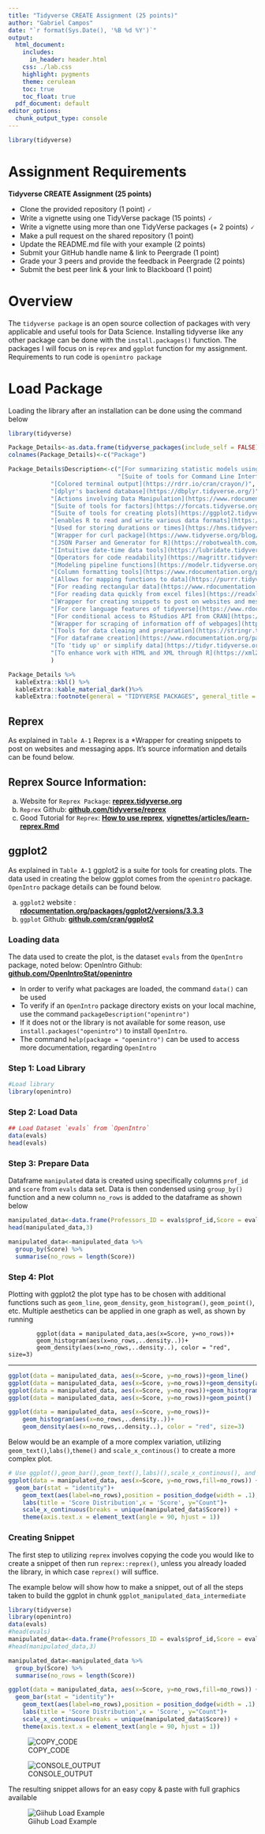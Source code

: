 ```yaml
---
title: "Tidyverse CREATE Assignment (25 points)"
author: "Gabriel Campos"
date: "`r format(Sys.Date(), '%B %d %Y')`"
output: 
  html_document:
    includes:
      in_header: header.html
    css: ./lab.css
    highlight: pygments
    theme: cerulean
    toc: true
    toc_float: true
  pdf_document: default
editor_options: 
  chunk_output_type: console
---
```


```r
library(tidyverse)
```




Assignment Requirements
=======================
**Tidyverse CREATE Assignment (25 points) **
 
+ Clone the provided repository (1 point) 🗸
+ Write a vignette using one TidyVerse package (15 points) 🗸 
+ Write a vignette using more than one TidyVerse packages (+ 2 points) 🗸 
+ Make a pull request on the shared repository (1 point) 
+ Update the README.md file with your example (2 points) 
+ Submit your GitHub handle name & link to Peergrade (1 point) 
+ Grade your 3 peers and provide the feedback in Peergrade (2 points) 
+ Submit the best peer link & your link to Blackboard (1 point) 


Overview
========
The `tidyverse package` is an open source collection of packages with very applicable and useful tools for Data Science. Installing tidyverse like any other package can be done with the `install.packages()` function. The packages I will focus on is `reprex` and `ggplot` function for my assignment. Requirements to run code is `openintro package`

Load Package
=========

Loading the library after an installation can be done using the command below

```r
library(tidyverse)
```

```r
Package_Details<-as.data.frame(tidyverse_packages(include_self = FALSE))
colnames(Package_Details)<-c("Package")
```


```r
Package_Details$Description<-c("[For summarizing statistic models using tiny bubbles](https://www.tidyverse.org/blog/2020/07/broom-0-7-0/)",
                               "[Suite of tools for Command Line Interface](https://cran.r-project.org/web/packages/cli/index.html)",
            "[Colored terminal output](https://rdrr.io/cran/crayon/)",
            "[dplyr's backend database](https://dbplyr.tidyverse.org/)",
            "[Actions involving Data Manipulation](https://www.rdocumentation.org/packages/dplyr/versions/0.7.8)",
            "[Suite of tools for factors](https://forcats.tidyverse.org/)",
            "[Suite of tools for creating plots](https://ggplot2.tidyverse.org/)",
            "[enables R to read and write various data formats](https://www.tidyverse.org/blog/2020/06/haven-2-3-0/)",
            "[Used for storing durations or times](https://hms.tidyverse.org/)",
            "[Wrapper for curl package](https://www.tidyverse.org/blog/2018/12/httr-1-4-0/)",
            "[JSON Parser and Generator for R](https://robotwealth.com/how-to-wrangle-json-data-in-r-with-jsonlite-purr-and-dplyr/)",
            "[Intuitive date-time data tools](https://lubridate.tidyverse.org/)",
            "[Operators for code readability](https://magrittr.tidyverse.org/)",
            "[Modeling pipeline functions](https://modelr.tidyverse.org/)",
            "[Column formatting tools](https://www.rdocumentation.org/packages/pillar/versions/1.4.7)",
            "[Allows for mapping functions to data](https://purrr.tidyverse.org/)",
            "[For reading rectangular data](https://www.rdocumentation.org/packages/readr/versions/1.3.1)",
            "[For reading data quickly from excel files](https://readxl.tidyverse.org/)",
            "[Wrapper for creating snippets to post on websites and messaging apps](https://www.rdocumentation.org/packages/reprex/versions/1.0.0)",
            "[For core language features of tidyverse](https://www.rdocumentation.org/packages/rlang/versions/0.2.2)",
            "[For conditional access to RStudios API from CRAN](https://rstudio.github.io/rstudioapi/)",
            "[Wrapper for scraping of information off of webpages](https://www.rdocumentation.org/packages/rvest/versions/0.3.6)",
            "[Tools for data cleaing and preparation](https://stringr.tidyverse.org/)",
            "[For dataframe creation](https://www.rdocumentation.org/packages/tibble/versions/3.0.6)",
            "[To 'tidy up' or simplify data](https://tidyr.tidyverse.org/)",
            "[To enhance work with HTML and XML through R](https://xml2.r-lib.org/)"
            )
```

```r
Package_Details %>%
  kableExtra::kbl() %>%
  kableExtra::kable_material_dark()%>%
  kableExtra::footnote(general = "TIDYVERSE PACKAGES", general_title =  "A-1")
```


Reprex
------
As explained in `Table A-1` Reprex is a *Wrapper for creating snippets to post on websites and messaging apps. It's source information and details can be found below.

## Reprex Source Information:

(a) Website for `Reprex Package`: **[reprex.tidyverse.org](https://reprex.tidyverse.org/)**
(c) `Reprex` Github: **[github.com/tidyverse/reprex](https://github.com/tidyverse/reprex)**
(b) Good Tutorial for `Reprex`: **[How to use reprex](https://reprex.tidyverse.org/articles/articles/learn-reprex.html)**, **[vignettes/articles/learn-reprex.Rmd](https://github.com/tidyverse/reprex/blob/master/vignettes/articles/learn-reprex.Rmd)** \newline

\clearpage

## ggplot2

As explained in `Table A-1` ggplot2 is a suite for tools for creating plots. The data used in creating the below ggplot comes from the `openintro` package. `OpenIntro` package details can be found below.

(a) `ggplot2` website : **[rdocumentation.org/packages/ggplot2/versions/3.3.3](https://www.rdocumentation.org/packages/ggplot2/versions/3.3.3)** 
(b) `ggplot` Github: **[github.com/cran/ggplot2](https://github.com/cran/ggplot2)**

### Loading data

The data used to create the plot, is the dataset `evals` from the `OpenIntro` package, noted below:\newline
 OpenIntro Github: **[github.com/OpenIntroStat/openintro](https://github.com/OpenIntroStat/openintro)**
 
* In order to verify what packages are loaded, the command `data()` can be used
* To verify if an `OpenIntro` package directory exists on your local machine, use the command `packageDescription("openintro")`
* If it does not or the library is not available for some reason, use `install.packages("openintro")` to install `OpenIntro`.
* The command `help(package = "openintro")` can be used to access more documentation, regarding `OpenIntro`

### Step 1: Load Library

```r
#Load library
library(openintro)
```

### Step 2: Load Data

```r
## Load Dataset `evals` from `OpenIntro`
data(evals)
head(evals)
```

### Step 3: Prepare Data

Dataframe `manipulated` data is created using specifically columns `prof_id` and `score` from `evals` data set. Data is then condensed using `group_by()` function and a new column `no_rows` is added to the dataframe as shown below


```r
manipulated_data<-data.frame(Professors_ID = evals$prof_id,Score = evals$score)
head(manipulated_data,3)

manipulated_data<-manipulated_data %>% 
  group_by(Score) %>%
  summarise(no_rows = length(Score))
```    

### Step 4: Plot

Plotting with ggplot2 the plot type has to be chosen with additional functions such as `geom_line`, `geom_density`, `geom_histogram()`, `geom_point()`, etc. \newline
Multiple aesthetics can be applied in one graph as well, as shown by running \newline 

            ggplot(data = manipulated_data,aes(x=Score, y=no_rows))+
            geom_histogram(aes(x=no_rows,..density..))+
            geom_density(aes(x=no_rows,..density..), color = "red", size=3)

--------------------

```r
ggplot(data = manipulated_data, aes(x=Score, y=no_rows))+geom_line()
ggplot(data = manipulated_data, aes(x=Score, y=no_rows))+geom_density(aes(x=no_rows,..density..))
ggplot(data = manipulated_data, aes(x=Score, y=no_rows))+geom_histogram(aes(x=no_rows,..density..))
ggplot(data = manipulated_data, aes(x=Score, y=no_rows))+geom_point()

ggplot(data = manipulated_data, aes(x=Score, y=no_rows))+
    geom_histogram(aes(x=no_rows,..density..))+
    geom_density(aes(x=no_rows,..density..), color = "red", size=3)
```

Below would be an example of a more complex variation, utilizing `geom_text()`,`labs()`,`theme()` and `scale_x_continous()` to create a more complex plot.

```r
# Use ggplot(),geom_bar(),geom_text(),labs)(),scale_x_continous(), and theme() to edit plot
ggplot(data = manipulated_data, aes(x=Score, y=no_rows,fill=no_rows)) + 
  geom_bar(stat = "identity")+
	geom_text(aes(label=no_rows),position = position_dodge(width = .1),vjust = -0.25)+
	labs(title = 'Score Distribution',x = 'Score', y="Count")+
	scale_x_continuous(breaks = unique(manipulated_data$Score)) +
    theme(axis.text.x = element_text(angle = 90, hjust = 1))

```

### Creating Snippet

The first step to utilizing `reprex` involves copying the code you would like to create a snippet of then run `reprex::reprex()`, unless you already loaded the library, in which case `reprex()` will suffice.

The example below will show how to make a snippet, out of all the steps taken to build the ggplot in chunk `ggplot_manipulated_data_intermediate`



```r
library(tidyverse)
library(openintro)
data(evals)
#head(evals)
manipulated_data<-data.frame(Professors_ID = evals$prof_id,Score = evals$score)
#head(manipulated_data,3)

manipulated_data<-manipulated_data %>% 
  group_by(Score) %>%
  summarise(no_rows = length(Score))

ggplot(data = manipulated_data, aes(x=Score, y=no_rows,fill=no_rows)) + 
  geom_bar(stat = "identity")+
	geom_text(aes(label=no_rows),position = position_dodge(width = .1),vjust = -0.25)+
	labs(title = 'Score Distribution',x = 'Score', y="Count")+
	scale_x_continuous(breaks = unique(manipulated_data$Score)) +
    theme(axis.text.x = element_text(angle = 90, hjust = 1))
```

![COPY_CODE](copy_snippet.png)

![CONSOLE_OUTPUT](code_snippet_console.png)

The resulting snippet allows for an easy copy & paste with full graphics available

![Giihub Load Example](github_load_ex.png)